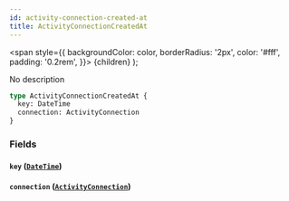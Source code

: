 ```yaml
---
id: activity-connection-created-at
title: ActivityConnectionCreatedAt
---
```


<span
style={{
      backgroundColor: color,
      borderRadius: '2px',
      color: '#fff',
      padding: '0.2rem',
    }}>
{children}
</span>
);

No description

```graphql
type ActivityConnectionCreatedAt {
  key: DateTime
  connection: ActivityConnection
}
```

### Fields

#### `key` ([`DateTime`](/v1/scalars/date-time))

#### `connection` ([`ActivityConnection`](/v1/objects/activity-connection))
